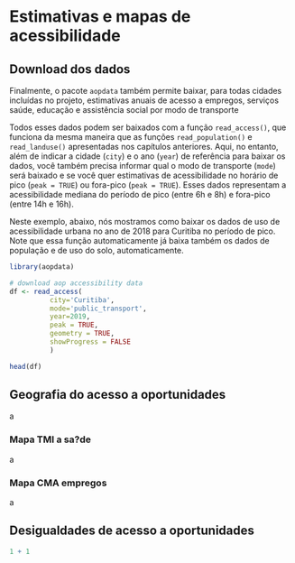 # Estimativas e mapas de acessibilidade

## Download dos dados

Finalmente, o pacote `aopdata` também permite baixar, para todas cidades incluídas no projeto, estimativas anuais de acesso a empregos, serviços saúde, educação e assistência social por modo de transporte

Todos esses dados podem ser baixados com a função `read_access()`, que funciona da mesma maneira que as funções `read_population()` e `read_landuse()` apresentadas nos capítulos anteriores. Aqui, no entanto, além de indicar a cidade (`city`) e o ano (`year`) de referência para baixar os dados, você também precisa informar qual o modo de transporte (`mode`) será baixado e se você quer estimativas de acessibilidade no horário de pico (`peak = TRUE`) ou fora-pico (`peak = TRUE`). Esses dados representam a acessibilidade mediana do período de pico (entre 6h e 8h) e fora-pico (entre 14h e 16h).

Neste exemplo, abaixo, nós mostramos como baixar os dados de uso de acessibilidade urbana no ano de 2018 para Curitiba no período de pico. Note que essa função automaticamente já baixa também os dados de população e de uso do solo, automaticamente.

```r
library(aopdata)

# download aop accessibility data
df <- read_access(
          city='Curitiba',
          mode='public_transport',
          year=2019,
          peak = TRUE,
          geometry = TRUE,
          showProgress = FALSE
          )

head(df)
```



## Geografia do acesso a oportunidades
a

### Mapa TMI a sa?de

a


### Mapa CMA empregos
a


## Desigualdades de acesso a oportunidades


```r
1 + 1
```
